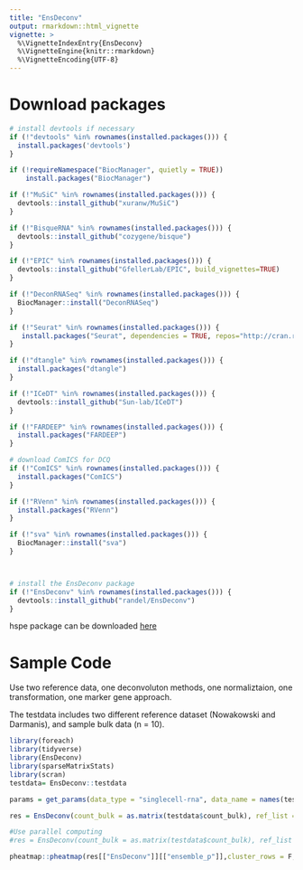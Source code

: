 ```yaml
---
title: "EnsDeconv"
output: rmarkdown::html_vignette
vignette: >
  %\VignetteIndexEntry{EnsDeconv}
  %\VignetteEngine{knitr::rmarkdown}
  %\VignetteEncoding{UTF-8}
---
```


# Download packages
```r
# install devtools if necessary
if (!"devtools" %in% rownames(installed.packages())) {
  install.packages('devtools')
}

if (!requireNamespace("BiocManager", quietly = TRUE))
    install.packages("BiocManager")

if (!"MuSiC" %in% rownames(installed.packages())) {
  devtools::install_github("xuranw/MuSiC") 
}

if (!"BisqueRNA" %in% rownames(installed.packages())) {
  devtools::install_github("cozygene/bisque")
}

if (!"EPIC" %in% rownames(installed.packages())) {
  devtools::install_github("GfellerLab/EPIC", build_vignettes=TRUE)
}

if (!"DeconRNASeq" %in% rownames(installed.packages())) {
  BiocManager::install("DeconRNASeq")
}

if (!"Seurat" %in% rownames(installed.packages())) {
   install.packages("Seurat", dependencies = TRUE, repos="http://cran.r-project.org")
}

if (!"dtangle" %in% rownames(installed.packages())) {
  install.packages("dtangle")
}

if (!"ICeDT" %in% rownames(installed.packages())) {
  devtools::install_github("Sun-lab/ICeDT")
}

if (!"FARDEEP" %in% rownames(installed.packages())) {
  install.packages("FARDEEP")
}

# download ComICS for DCQ
if (!"ComICS" %in% rownames(installed.packages())) {
  install.packages("ComICS")
}

if (!"RVenn" %in% rownames(installed.packages())) {
  install.packages("RVenn")
}

if (!"sva" %in% rownames(installed.packages())) {
  BiocManager::install("sva")
}



# install the EnsDeconv package
if (!"EnsDeconv" %in% rownames(installed.packages())) {
  devtools::install_github("randel/EnsDeconv")
}

```

hspe package can be downloaded [here](https://gjhunt.github.io/hspe/hspe_0.1.tar.gz)





# Sample Code
Use two reference data, one deconvoluton methods, one normaliztaion, one transformation, one marker gene approach.

The testdata includes two different reference dataset (Nowakowski and Darmanis), and sample bulk data (n = 10).
```r
library(foreach)
library(tidyverse)
library(EnsDeconv)
library(sparseMatrixStats)
library(scran)
testdata= EnsDeconv::testdata

params = get_params(data_type = "singlecell-rna", data_name = names(testdata$ref_list), n_markers = 50,Marker.Method = "t",TNormalization = "none",CNormalization = "none",dmeths = "CIBERSORT")

res = EnsDeconv(count_bulk = as.matrix(testdata$count_bulk), ref_list = testdata$ref_list, ncore = 4, parallel_comp = F, params = params,trueMet = "ROS")

#Use parallel computing
#res = EnsDeconv(count_bulk = as.matrix(testdata$count_bulk), ref_list = testdata$ref_list, ncore = 4, parallel_comp = T, params = params,trueMet = "ROS",outpath= '...')
```





```r
pheatmap::pheatmap(res[["EnsDeconv"]][["ensemble_p"]],cluster_rows = F,cluster_cols = F)
```

